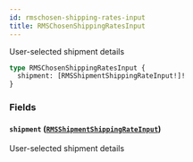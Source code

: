 ```yaml
---
id: rmschosen-shipping-rates-input
title: RMSChosenShippingRatesInput
---
```


User-selected shipment details

```graphql
type RMSChosenShippingRatesInput {
  shipment: [RMSShipmentShippingRateInput!]!
}
```

### Fields

#### `shipment` ([`RMSShipmentShippingRateInput`](../../rate-manager-service/inputs/rmsshipment-shipping-rate-input))

User-selected shipment details

